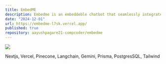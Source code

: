 ```yaml
---
title: EmbedME
description: Embedme is an embeddeble chatbot that seamlessly integrates into any portfolio website, effectively representing the user and showcasing their unique professional identity.
date: "2024-12-01"
url: https://embedme-l7sk.vercel.app/
published: true
repository: aayushpagare21-compcoder/embedme
---
```


[![](https://embedme-l7sk.vercel.app/embedmelogo.png)](https://embedme-l7sk.vercel.app)

Nextjs, Vercel, Pinecone, Langchain, Gemini, Prisma, PostgresSQL, Tailwind

